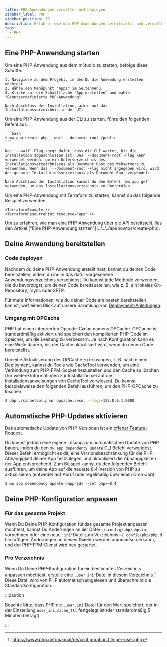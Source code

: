 ```yaml
---
title: PHP-Anwendungen verwalten und deployen
sidebar_label: PHP
sidebar_position: 10
description: Erfahre, wie man PHP-Anwendungen bereitstellt und verwaltet.
tags:
  - PHP
---
```



## Eine PHP-Anwendung starten

<Tabs groupId="access-mode">
  <TabItem value="gui" label="mStudio UI">
    Um eine PHP-Anwendung aus dem mStudio zu starten, befolge diese Schritte:

    1. Navigiere zu dem Projekt, in dem Du die Anwendung erstellen möchtest.
    2. Wähle den Menüpunkt "Apps" im Seitenmenü.
    3. Klicke auf die Schaltfläche "App erstellen" und wähle "Benutzerdefinierte PHP-Anwendung".

    Nach Abschluss der Installation, achte auf das Installationsverzeichnis in der UI.

  </TabItem>
  <TabItem value="cli" label="CLI">
    Um eine PHP-Anwendung aus der CLI zu starten, führe den folgenden Befehl aus:

    ```bash
    $ mw app create php --wait --document-root /public
    ```

    Das `--wait`-Flag sorgt dafür, dass die CLI wartet, bis die Installation abgeschlossen ist. Das `--document-root`-Flag kann verwendet werden, um ein Unterverzeichnis des Installationsverzeichnisses als Document Root des Webservers zu verwenden. Wenn das `--document-root`-Flag nicht angegeben wird, wird das gesamte Installationsverzeichnis als Document Root verwendet.

    Nach Abschluss der Installation kannst du den Befehl `mw app get` verwenden, um das Installationsverzeichnis zu überprüfen.

  </TabItem>
  <TabItem value="terraform" label="Terraform">
    Um eine PHP-Anwendung mit Terraform zu starten, kannst du das folgende Beispiel verwenden:

    <TerraformExample />
    <TerraformResourceHint resource="app" />

  </TabItem>
  <TabItem value="api" label="API">
    Um zu erfahren, wie man eine PHP-Anwendung über die API bereitstellt, lies den Artikel ["Eine PHP-Anwendung starten"](../../../api/howtos/create-php).
  </TabItem>
</Tabs>

## Deine Anwendung bereitstellen

### Code deployen

Nachdem du deine PHP-Anwendung erstellt hast, kannst du deinen Code bereitstellen, indem du ihn in das dafür vorgesehene Anwendungsverzeichnis verschiebst. Du kannst jede Methode verwenden, die du bevorzugst, um deinen Code bereitzustellen, wie z. B. ein lokales Git-Repository, rsync oder SFTP.

Für mehr Informationen, wie du deinen Code am besten bereitstellen kannst, wirf einen Blick auf unsere Sammlung von [Deployment-Anleitungen](/docs/v2/category/guides/deployment/).

### Umgang mit OPCache

PHP hat einen integrierten Opcode-Cache namens OPCache. OPCache ist standardmäßig aktiviert und speichert den kompilierten PHP-Code im Speicher, um die Leistung zu verbessern. Je nach Konfiguration kann es eine Weile dauern, bis der Cache aktualisiert wird, wenn du neuen Code bereitstellst.

Um eine Aktualisierung des OPCache zu erzwingen, z. B. nach einem Deployment, kannst du Tools wie [CacheTool](https://github.com/gordalina/cachetool) verwenden, um eine Verbindung zum PHP-FPM-Socket herzustellen und den Cache zu löschen (für weitere Informationen zur Installation sei auf die Installationsanweisungen von CacheTool verwiesen). Du kannst beispielsweise den folgenden Befehl ausführen, um den PHP-OPCache zu löschen:

```bash
$ php ./cachetool.phar opcache:reset --fcgi=127.0.0.1:9000
```

## Automatische PHP-Updates aktivieren

Das automatische Update von PHP-Versionen ist ein [offener Feature-Request](https://github.com/mittwald/feature-requests/issues/70).

Du kannst jedoch eine eigene Lösung zum automatischen Update von PHP bauen, indem du den `mw app dependency update` [CLI](/cli) Befehl verwendest. Dieser Befehl ermöglicht es dir, eine Versionsbeschränkung für die PHP-Abhängigkeit deiner App festzulegen, und aktualisiert die Abhängigkeiten der App entsprechend. Zum Beispiel kannst du den folgenden Befehl ausführen, um deine App auf die neueste 8.4-Version von PHP zu aktualisieren (entweder auf Abruf oder regelmäßig über einen Cron-Job):

```shell-session
$ mw app dependency update <app-id> --set php=~8.4
```

## Deine PHP-Konfiguration anpassen

### Für das gesamte Projekt

Wenn Du Deine PHP-Konfiguration für das gesamte Projekt anpassen möchtest, kannst Du Änderungen an der Datei `~/.config/php/php.ini` vornehmen oder eine neue `.ini`-Datei zum Verzeichnis `~/.config/php/php.d` hinzufügen. Änderungen an diesen Dateien werden automatisch erkannt, und der PHP-FPM-Dienst wird neu gestartet.

### Pro Verzeichnis

Wenn Du Deine PHP-Konfiguration für ein bestimmtes Verzeichnis anpassen möchtest, erstelle eine `.user.ini`-Datei in diesem Verzeichnis.[^1] Diese Datei wird von PHP automatisch eingelesen und überschreibt die Standardkonfiguration.

:::caution

Beachte bitte, dass PHP die `.user.ini`-Datei für den Wert speichert, der in der Einstellung `user_ini.cache_ttl` festgelegt ist (der standardmäßig 5 Minuten beträgt).

:::

[^1]: https://www.php.net/manual/de/configuration.file.per-user.php
